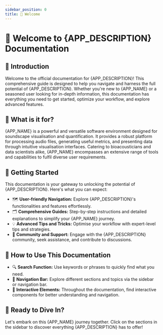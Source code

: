 ```yaml
---
sidebar_position: 0
title: 🚀 Welcome
---
```



<Title>🚀 Welcome</Title>

# 🚀 Welcome to {APP_DESCRIPTION} Documentation

## 👋 Introduction

<Fragment>
  Welcome to the official documentation for {APP_DESCRIPTION}! This
  comprehensive guide is designed to help you navigate and harness the full
  potential of
  {APP_DESCRIPTION}. Whether you're new to <AppIcon /> {APP_NAME} or a seasoned user
  looking for in-depth information, this documentation has everything you need to
  get started, optimize your workflow, and explore advanced features.
</Fragment>

## 🤔 What is it for?

<UserFlowImage />

<Fragment>
  <AppIcon /> {APP_NAME} is a powerful and versatile software environment
  designed for soundscape visualisation and quantification. It provides a robust
  platform for processing audio files, generating useful metrics, and presenting
  data through intuitive visualisation interfaces. Catering to bioacousticians
  and data scientists alike, <AppIcon /> {APP_NAME} encompasses an extensive
  range of tools and capabilities to fulfil diverse user requirements.
</Fragment>

## 🏃 Getting Started

<Fragment>
  This documentation is your gateway to unlocking the potential of
  {APP_DESCRIPTION}. Here's what you can expect:
</Fragment>

- 🗺️ **User-friendly Navigation:** Explore {APP_DESCRIPTION}'s functionalities and
  features effortlessly.
- 🗂️ **Comprehensive Guides:** Step-by-step instructions and detailed explanations
  to simplify your <AppIcon /> {APP_NAME} journey.
- 💡 **Advanced Tips and Tricks:** Optimise your workflow with expert-level tips
  and strategies.
- 🤝 **Community and Support:** Engage with the {APP_DESCRIPTION} community, seek
  assistance, and contribute to discussions.

## 📖 How to Use This Documentation

- 🔍 **Search Function:** Use keywords or phrases to quickly find what you
  need.
- 🚪 **Navigation Bar:** Explore different sections and topics via the sidebar
  or navigation bar.
- 🔵 **Interactive Elements:** Throughout the documentation, find interactive
  components for better understanding and navigation.

## 🎉 Ready to Dive In?

<Fragment>
  Let's embark on this <AppIcon /> {APP_NAME} journey together. Click on the
  sections in the sidebar to discover everything {APP_DESCRIPTION} has to offer!
</Fragment>
